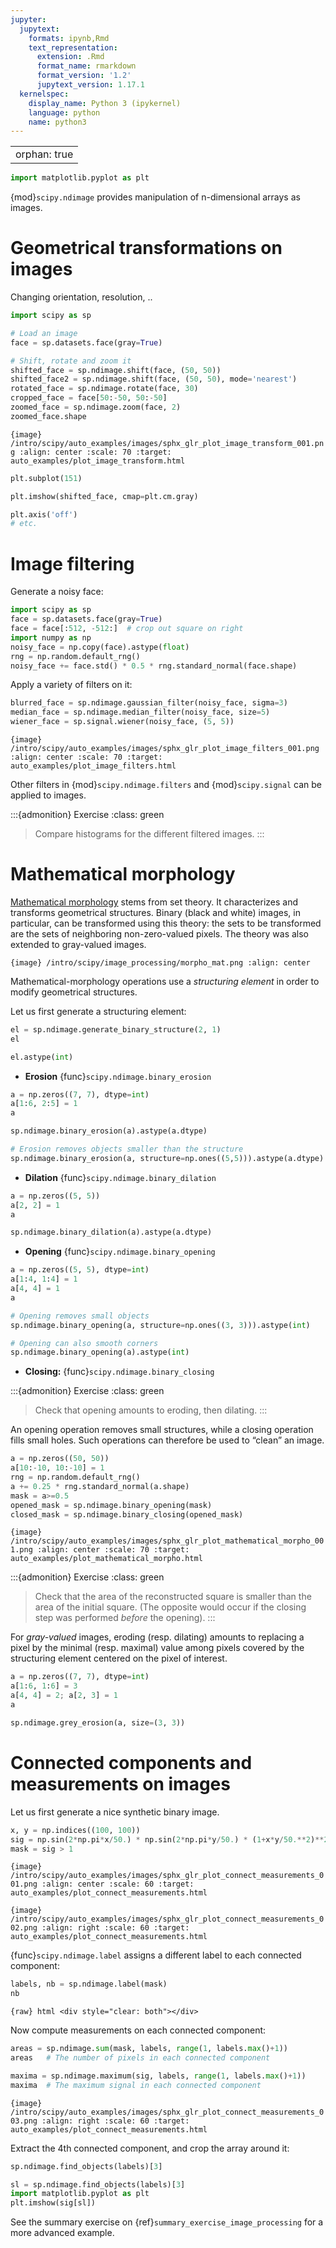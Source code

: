 ```yaml
---
jupyter:
  jupytext:
    formats: ipynb,Rmd
    text_representation:
      extension: .Rmd
      format_name: rmarkdown
      format_version: '1.2'
      jupytext_version: 1.17.1
  kernelspec:
    display_name: Python 3 (ipykernel)
    language: python
    name: python3
---
```


---
orphan: true
---

```python
import matplotlib.pyplot as plt
```
{mod}`scipy.ndimage` provides manipulation of n-dimensional arrays as
images.

# Geometrical transformations on images

Changing orientation, resolution, ..

```python
import scipy as sp
```

```python
# Load an image
face = sp.datasets.face(gray=True)
```

```python
# Shift, rotate and zoom it
shifted_face = sp.ndimage.shift(face, (50, 50))
shifted_face2 = sp.ndimage.shift(face, (50, 50), mode='nearest')
rotated_face = sp.ndimage.rotate(face, 30)
cropped_face = face[50:-50, 50:-50]
zoomed_face = sp.ndimage.zoom(face, 2)
zoomed_face.shape
```

```{image} /intro/scipy/auto_examples/images/sphx_glr_plot_image_transform_001.png
:align: center
:scale: 70
:target: auto_examples/plot_image_transform.html
```

```python
plt.subplot(151)
```

```python
plt.imshow(shifted_face, cmap=plt.cm.gray)
```

```python
plt.axis('off')
# etc.
```

# Image filtering

Generate a noisy face:

```python
import scipy as sp
face = sp.datasets.face(gray=True)
face = face[:512, -512:]  # crop out square on right
import numpy as np
noisy_face = np.copy(face).astype(float)
rng = np.random.default_rng()
noisy_face += face.std() * 0.5 * rng.standard_normal(face.shape)
```

Apply a variety of filters on it:

```python
blurred_face = sp.ndimage.gaussian_filter(noisy_face, sigma=3)
median_face = sp.ndimage.median_filter(noisy_face, size=5)
wiener_face = sp.signal.wiener(noisy_face, (5, 5))
```

```{image} /intro/scipy/auto_examples/images/sphx_glr_plot_image_filters_001.png
:align: center
:scale: 70
:target: auto_examples/plot_image_filters.html
```

Other filters in {mod}`scipy.ndimage.filters` and {mod}`scipy.signal`
can be applied to images.

:::{admonition} Exercise
:class: green

> Compare histograms for the different filtered images.
:::

# Mathematical morphology

:::{tip}
[Mathematical morphology](https://en.wikipedia.org/wiki/Mathematical_morphology) stems from set
theory. It characterizes and transforms geometrical structures. Binary
(black and white) images, in particular, can be transformed using this
theory: the sets to be transformed are the sets of neighboring
non-zero-valued pixels. The theory was also extended to gray-valued
images.
:::

```{image} /intro/scipy/image_processing/morpho_mat.png
:align: center
```

Mathematical-morphology operations use a *structuring element*
in order to modify geometrical structures.

Let us first generate a structuring element:

```python
el = sp.ndimage.generate_binary_structure(2, 1)
el
```

```python
el.astype(int)
```

- **Erosion** {func}`scipy.ndimage.binary_erosion`

```python
a = np.zeros((7, 7), dtype=int)
a[1:6, 2:5] = 1
a
```

```python
sp.ndimage.binary_erosion(a).astype(a.dtype)
```

```python
# Erosion removes objects smaller than the structure
sp.ndimage.binary_erosion(a, structure=np.ones((5,5))).astype(a.dtype)
```

- **Dilation** {func}`scipy.ndimage.binary_dilation`

```python
a = np.zeros((5, 5))
a[2, 2] = 1
a
```

```python
sp.ndimage.binary_dilation(a).astype(a.dtype)
```

- **Opening** {func}`scipy.ndimage.binary_opening`

```python
a = np.zeros((5, 5), dtype=int)
a[1:4, 1:4] = 1
a[4, 4] = 1
a
```

```python
# Opening removes small objects
sp.ndimage.binary_opening(a, structure=np.ones((3, 3))).astype(int)
```

```python
# Opening can also smooth corners
sp.ndimage.binary_opening(a).astype(int)
```

- **Closing:** {func}`scipy.ndimage.binary_closing`

:::{admonition} Exercise
:class: green

> Check that opening amounts to eroding, then dilating.
:::

An opening operation removes small structures, while a closing operation
fills small holes. Such operations can therefore be used to "clean" an
image.

```python
a = np.zeros((50, 50))
a[10:-10, 10:-10] = 1
rng = np.random.default_rng()
a += 0.25 * rng.standard_normal(a.shape)
mask = a>=0.5
opened_mask = sp.ndimage.binary_opening(mask)
closed_mask = sp.ndimage.binary_closing(opened_mask)
```

```{image} /intro/scipy/auto_examples/images/sphx_glr_plot_mathematical_morpho_001.png
:align: center
:scale: 70
:target: auto_examples/plot_mathematical_morpho.html
```

:::{admonition} Exercise
:class: green

> Check that the area of the reconstructed square is smaller
> than the area of the initial square. (The opposite would occur if the
> closing step was performed *before* the opening).
:::

For *gray-valued* images, eroding (resp. dilating) amounts to replacing
a pixel by the minimal (resp. maximal) value among pixels covered by the
structuring element centered on the pixel of interest.

```python
a = np.zeros((7, 7), dtype=int)
a[1:6, 1:6] = 3
a[4, 4] = 2; a[2, 3] = 1
a
```

```python
sp.ndimage.grey_erosion(a, size=(3, 3))
```

# Connected components and measurements on images

Let us first generate a nice synthetic binary image.

```python
x, y = np.indices((100, 100))
sig = np.sin(2*np.pi*x/50.) * np.sin(2*np.pi*y/50.) * (1+x*y/50.**2)**2
mask = sig > 1
```

```{image} /intro/scipy/auto_examples/images/sphx_glr_plot_connect_measurements_001.png
:align: center
:scale: 60
:target: auto_examples/plot_connect_measurements.html
```

```{image} /intro/scipy/auto_examples/images/sphx_glr_plot_connect_measurements_002.png
:align: right
:scale: 60
:target: auto_examples/plot_connect_measurements.html
```

{func}`scipy.ndimage.label` assigns a different label to each connected
component:

```python
labels, nb = sp.ndimage.label(mask)
nb
```

```{raw} html
<div style="clear: both"></div>
```

Now compute measurements on each connected component:

```python
areas = sp.ndimage.sum(mask, labels, range(1, labels.max()+1))
areas   # The number of pixels in each connected component
```

```python
maxima = sp.ndimage.maximum(sig, labels, range(1, labels.max()+1))
maxima  # The maximum signal in each connected component
```

```{image} /intro/scipy/auto_examples/images/sphx_glr_plot_connect_measurements_003.png
:align: right
:scale: 60
:target: auto_examples/plot_connect_measurements.html
```

Extract the 4th connected component, and crop the array around it:

```python
sp.ndimage.find_objects(labels)[3]
```

```python
sl = sp.ndimage.find_objects(labels)[3]
import matplotlib.pyplot as plt
plt.imshow(sig[sl])
```

See the summary exercise on {ref}`summary_exercise_image_processing` for a more
advanced example.